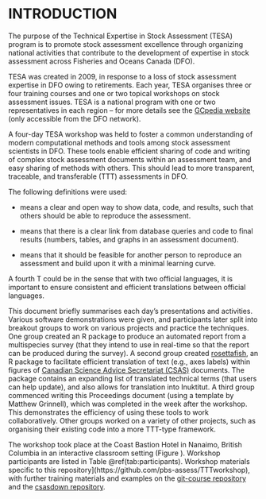 # INTRODUCTION

<!-- From the TESA GCpedia site -->
The purpose of the Technical Expertise in Stock Assessment (TESA) program is to
promote stock assessment excellence through organizing national activities that
contribute to the development of expertise in stock assessment across Fisheries
and Oceans Canada (DFO).

TESA was created in 2009, in response to a loss of stock assessment expertise in 
DFO owing to retirements. Each year, TESA organises three or four training courses
and one or two topical workshops on stock assessment issues. TESA is a national
program with one or two representatives in each region -- for more details see
the [GCpedia website](http://www.gcpedia.gc.ca/wiki/DFO_Science_TESA_ETES) 
(only accessible from the DFO network).

<!-- Adapting from updated abstract -->

A four-day TESA workshop was held to foster a
common understanding of modern computational methods and tools among stock
assessment scientists in DFO.
These tools enable efficient sharing of code and
writing of complex stock assessment documents within an assessment team, and
easy sharing of methods with others.
This should lead to more
transparent, traceable, and transferable (TTT) assessments in DFO.

The following definitions were used:

- \emph{Transparent} means a clear and open way to show data, code, and
results, such that others should be able to reproduce the assessment.

- \emph{Traceable} means that there is a clear link from database queries and code
to final results (numbers, tables, and
graphs in an assessment document).

- \emph{Transferable} means that it should be feasible for another person to 
reproduce an assessment and build upon it with a minimal
learning curve.

A fourth T could be \emph{Translatable} in the sense that with two official
languages, it is
important to ensure consistent and efficient translations
between official languages.

This document briefly summarises each day's presentations and activities. 
Various software demonstrations were given, and participants later split into 
breakout groups to work on various
projects and practice the techniques.
One group created an R package to produce an automated report
from a multispecies survey (that they intend to use in real-time so that
the report can be produced during the survey). A second group created
[rosettafish](https://github.com/pbs-assess/rosettafish/), an
R package to facilitate efficient translation of text (e.g., axes
labels) within figures of [Canadian Science Advice Secretariat (CSAS)](http://www.dfo-mpo.gc.ca/csas-sccs/index-eng.htm) documents. The package contains an expanding list of
translated technical terms (that users can help update), and also allows for
translation into Inuktitut.
A third group commenced writing this Proceedings document (using a template
by Matthew Grinnell), which was completed in the week after the workshop.
This demonstrates the efficiency of using these tools to work collaboratively.
Other groups worked on a variety of other projects, such as organising their existing code
into a more TTT-type framework.

The workshop took place at the Coast Bastion Hotel in Nanaimo, British Columbia
in an interactive
classroom setting (Figure \ref{fig:classroom}). Workshop participants are
listed in Table \@ref(tab:participants). Workshop materials specific to this
repository](https://github.com/pbs-assess/TTTworkshop), with further training
materials and examples on the [git-course
repository](https://github.com/pbs-assess/git-course) and
the [csasdown repository](https://github.com/pbs-assess/csasdown).

<!-- Classroom picture -->
\begin{figure}
\fbox{\includegraphics[width=\linewidth]{Classroom1.jpg}}
\caption[Interactive classroom setting]{Sean Anderson introducing R package development at the four-day {TESA} workshop on tools for transparent, traceable, and transferable assessments.}
\label{fig:classroom}
\end{figure}
